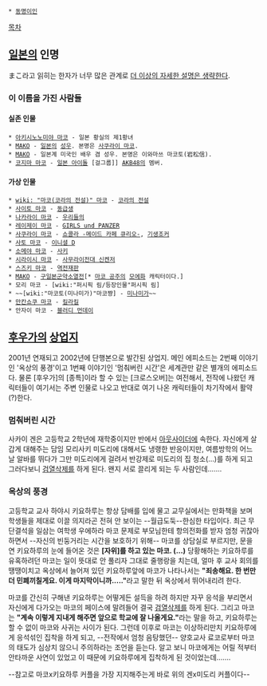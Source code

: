  * [[동명이인]]

[[목차]]

== [[일본]]의 인명 ==
まこ라고 읽히는 한자가 너무 많은 관계로 [[더 이상의 자세한 설명은 생략한다]].

=== 이 이름을 가진 사람들 ===
==== 실존 인물 ====
 * [[아키시노노미야 마코]] - 일본 황실의 제1황녀
 * [[MAKO]] - [[일본]]의 [[성우]]. 본명은 [[사쿠라이 마코]].
 * [[MAKO]] - 일본계 미국인 배우 겸 성우. 본명은 이와마쓰 마코토(岩松信).
 * [[코지마 마코]] - [[일본 아이돌]] [걸그룹]] [[AKB48]]의 멤버.

==== 가상 인물 ====
 * [[wiki: "마코(코라의 전설)" 마코]] - [[코라의 전설]]
 * [[사이토 마코]] - [[동급생]]
 * [[나카라이 마코]] - [[우리들의]]
 * [[레이제이 마코]] - [[GIRLS und PANZER]]
 * [[사쿠라이 마코]] - [[쇼콜라 -메이드 카페 큐리오-]], [[기생조커]]
 * [[사토 마코]] - [[이니셜 D]]
 * [[소메야 마코]] - [[사키]]
 * [[시라이시 마코]] - [[사무라이전대 신켄저]]
 * [[스즈키 마코]] - [[역전재판]]
 * [[MAKO]] - [[구일본군약소열전]][* [[마코 공주]]의 [[모에화]] 캐릭터이다.]
 * 모리 마코 - [wiki:"퍼시픽 림/등장인물"퍼시픽 림]
 * ~~[wiki:"마코토(미나미가)"마코쨩] - [[미나미가]]~~
 * [[만칸쇼쿠 마코]] - [[킬라킬]]
 * 안자이 마코 - [[블러디 먼데이]]

== [[후우가]]의 [[상업지]] ==
2001년 연재되고 2002년에 단행본으로 발간된 상업지. 메인 에피소드는 2번째 이야기인 '옥상의 풍경'이고 1번째 이야기인 '멈춰버린 시간'은 세계관만 같은 별개의 에피소드다. 물론 [후우가]의 [종특]이라 할 수 있는 [크로스오버]는 여전해서, 전작에 나왔던 캐릭터들이 여기서는 주변 인물로 나오고 반대로 여기 나온 캐릭터들이 차기작에서 활약(?)한다.

=== 멈춰버린 시간 ===
사카이 겐은 고등학교 2학년에 재학중이지만 반에서 [[아웃사이더]]에 속한다. 자신에게 살갑게 대해주는 담임 모리사키 미도리에 대해서도 냉랭한 반응이지만, 여름방학의 어느 날 알바를 뛰다가 그만 미도리에게 걸려서 반강제로 미도리의 집 청소(…)를 하게 되고 그러다보니 [[검열삭제]]를 하게 된다. 왠지 서로 끌리게 되는 두 사람인데…….

=== 옥상의 풍경 ===
고등학교 교사 하야시 키요하루는 항상 담배를 입에 물고 교무실에서는 만화책을 보며 학생들을 제대로 이끌 의지라곤 전혀 안 보이는 --월급도둑--한심한 타입이다. 최근 무단결석을 일삼는 여학생 우에하라 마코 문제로 부모님한테 항의전화를 받자 엄청 귀찮아하면서 --자신의 빈둥거리는 시간을 보호하기 위해-- 마코를 상담실로 부르지만, 문을 연 키요하루의 눈에 들어온 것은 '''[자위]를 하고 있는 마코. (...)''' 당황해하는 키요하루를 유혹하려던 마코는 일이 뜻대로 안 풀리자 그대로 줄행랑을 치는데, 얼마 후 교사 회의를 땡땡이치고 옥상에서 늘어져 있던 키요하루앞에 마코가 나타나서는 '''"죄송해요. 한 번만 더 민폐끼칠게요. 이게 마지막이니까....."'''라고 말한 뒤 옥상에서 뛰어내리려 한다.

마코를 간신히 구해낸 키요하루는 어떻게든 설득을 하려 하지만 자꾸 응석을 부리면서 자신에게 다가오는 마코의 페이스에 말려들어 결국 [[검열삭제]]를 하게 된다. 그리고 마코는 '''"계속 이렇게 지내게 해주면 앞으로 학교에 잘 나올게요."'''라는 말을 하고, 키요하루는 할 수 없이 마코와 사귀는 사이가 된다. 그런데 이후로 마코는 이상하리만치 키요하루에게 응석섞인 집착을 하게 되고, --전작에서 엄청 음탕했던-- 양호교사 료코로부터 마코의 태도가 심상치 않으니 주의하라는 조언을 듣는다. 알고 보니 마코에게는 어릴 적부터 안타까운 사연이 있었고 이 때문에 키요하루에게 집착하게 된 것이었는데…….

--참고로 마코x키요하루 커플을 가장 지지해주는게 바로 위의 겐x미도리 커플이다--
